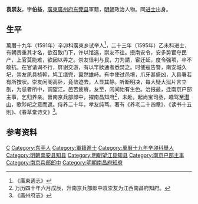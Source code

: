 '''袁崇友'''，字'''伯益'''，[[廣東|廣東]][[廣州府|廣州府]][[东莞县|东莞县]]軍籍，[[明朝|明朝]]政治人物。同[[进士|进士]]出身。

==生平==
萬曆十九年（1591年）辛卯科廣東乡试举人<ref>《廣東通志》</ref>，二十三年（1595年）乙未科进士，有朝贵重其才名，欲召致门下，许以馆选，崇友不往。授南安令，安多势宦夺民产，上官莫能难，欲因以畀之。崇友径判与民，力为請，宦迁延，度令强项，卒不敢抗。在官请谒不行，屏谢交游，有以竿牍通者悉焚之。时倭寇告警，南安城久圮，崇友夙具桢幹，鸠工缮完，翼然雄峙。有中使过邑境，爪牙甚盛凶，入县署若有所按状。崇友闲阁高卧，竟敛迹去，人显其静。听断明决，每大疑大狱片言立剖，为忌者所中，调望江。邑苦疲瘠，友至，闾间始有生色。治报最，迁南京户部主事，乞归养亲。晉南京兵部郎中，擢南昌知府<ref>万历四十年六月戊辰，升南京兵部郎中袁崇友为江西南昌府知府。</ref>，未赴，起尚宝司丞，趣驾至[[潜山|潜山]]，歌陟屺之意而返。侍养二十年，孝友纯笃。著有《养老二十四章》、《读书十五則》、《春草堂诗文》<ref>《廣州府志》</ref>。

==参考资料==
{{reflist}}

{{萬曆二十三年乙未科殿試金榜}}

{{Authority control}}

{{DEFAULTSORT:Yuan袁}}
[[Category:袁姓|C]]
[[Category:东莞人|Category:东莞人]]
[[Category:軍籍進士|Category:軍籍進士]]
[[Category:萬曆十九年辛卯科舉人|Category:萬曆十九年辛卯科舉人]]
[[Category:明朝南安县知县|Category:明朝南安县知县]]
[[Category:明朝望江县知县|Category:明朝望江县知县]]
[[Category:南京户部主事|Category:南京户部主事]]
[[Category:南京兵部郎中|Category:南京兵部郎中]]
[[Category:明朝南昌府知府|Category:明朝南昌府知府]]


{{明朝官员小作品}}